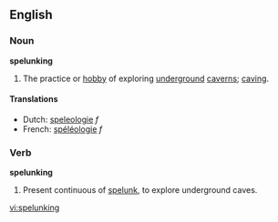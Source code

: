 ==English==
===Noun===
{{wikipedia}}
'''spelunking'''

#The practice or [[hobby]] of exploring [[underground]] [[caverns]]; [[caving]].

====Translations====
*Dutch: [[speleologie]] ''f''
*French: [[spéléologie]] ''f''

===Verb===
'''spelunking'''

#Present continuous of [[spelunk]], to explore underground caves.

[[vi:spelunking]]